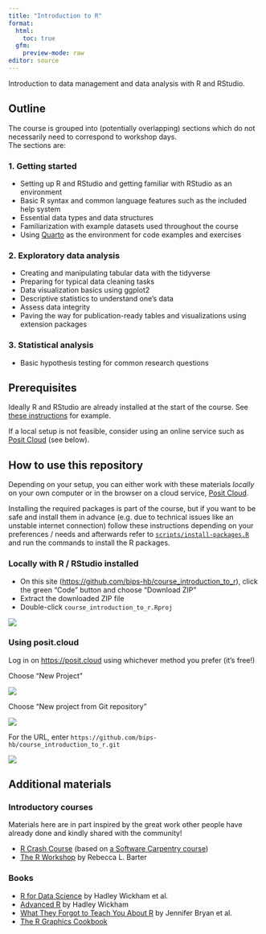 ```yaml
---
title: "Introduction to R"
format: 
  html: 
    toc: true
  gfm:
    preview-mode: raw
editor: source
---
```


Introduction to data management and data analysis with R and RStudio.

## Outline

The course is grouped into (potentially overlapping) sections which do not necessarily need to correspond to workshop days.\
The sections are:

### 1. Getting started

-   Setting up R and RStudio and getting familiar with RStudio as an environment\
-   Basic R syntax and common language features such as the included help system\
-   Essential data types and data structures\
-   Familiarization with example datasets used throughout the course\
-   Using [Quarto](https://quarto.org/) as the environment for code examples and exercises

### 2. Exploratory data analysis

-   Creating and manipulating tabular data with the tidyverse\
-   Preparing for typical data cleaning tasks\
-   Data visualization basics using ggplot2\
-   Descriptive statistics to understand one's data
-   Assess data integrity\
-   Paving the way for publication-ready tables and visualizations using extension packages

### 3. Statistical analysis

-   Basic hypothesis testing for common research questions

## Prerequisites

Ideally R and RStudio are already installed at the start of the course.
See [these instructions](https://lukasburk.de/posts/install-r/) for example.

If a local setup is not feasible, consider using an online service such as [Posit Cloud](https://posit.cloud/) (see below).

## How to use this repository

Depending on your setup, you can either work with these materials *locally* on your own computer or in the browser on a cloud service, [Posit Cloud](https://posit.cloud/).

Installing the required packages is part of the course, but if you want to be safe and install them in advance (e.g. due to technical issues like an unstable internet connection) follow these instructions depending on your preferences / needs and afterwards refer to [`scripts/install-packages.R`](./scripts/install-packages.R) and run the commands to install the R packages.

### Locally with R / RStudio installed

-   On this site (<https://github.com/bips-hb/course_introduction_to_r>), click the green "Code" button and choose "Download ZIP"
-   Extract the downloaded ZIP file
-   Double-click `course_introduction_to_r.Rproj`

![](assets/img/github-1.png)

### Using posit.cloud

Log in on <https://posit.cloud> using whichever method you prefer (it's free!)

Choose "New Project"

![](assets/img/positcloud-1.png)

Choose "New project from Git repository"

![](assets/img/positcloud-2.png)

For the URL, enter `https://github.com/bips-hb/course_introduction_to_r.git`

![](assets/img/positcloud-3.png)

## Additional materials

### Introductory courses

Materials here are in part inspired by the great work other people have already done and kindly shared with the community!

-   [R Crash Course](https://r-crash-course.github.io/) (based on [a Software Carpentry course](https://swcarpentry.github.io/r-novice-gapminder/))
-   [The R Workshop](https://www.r-workshop.org/) by Rebecca L. Barter

### Books

-   [R for Data Science](https://r4ds.hadley.nz/) by Hadley Wickham et al.
-   [Advanced R](https://adv-r.hadley.nz/) by Hadley Wickham
-   [What They Forgot to Teach You About R](https://rstats.wtf/) by Jennifer Bryan et al.
-   [The R Graphics Cookbook](https://r-graphics.org/)
